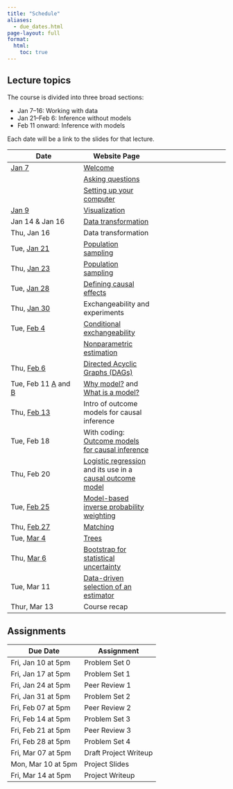 ```yaml
---
title: "Schedule"
aliases:
  - due_dates.html
page-layout: full
format:
  html:
    toc: true
---
```


## Lecture topics

The course is divided into three broad sections:

* Jan 7--16: Working with data
* Jan 21--Feb 6: Inference without models
* Feb 11 onward: Inference with models

Each date will be a link to the slides for that lecture.

| Date | Website Page |
|---|---|---|
| [Jan 7](slides/lec01_asking_questions/lec01_asking_questions.pdf)	| [Welcome](index.qmd) |
| | [Asking questions](topics/asking_questions.qmd) |
| | [Setting up your computer](topics/r_basics.qmd) |
| [Jan 9](slides/lec02_visualization/lec02_visualization.pdf)	| [Visualization](topics/visualization.qmd) |
| Jan 14 & Jan 16	| [Data transformation](topics/data_transformation.qmd) |
| Thu, Jan 16	| Data transformation |
| Tue, [Jan 21](slides/lec05_sampling/lec05_sampling.pdf)	| [Population sampling](topics/sampling.qmd) |
| Thu, [Jan 23](slides/lec06_sampling/lec06_sampling.pdf)	| [Population sampling](topics/sampling.qmd) |
| Tue, [Jan 28](slides/lec07_define_causal/lec07.pdf)	| [Defining causal effects](topics/define_causal.qmd) |
| Thu, [Jan 30](slides/lec08_experiments/lec08_experiments.pdf)	| Exchangeability and experiments |
| Tue, [Feb 4](slides/lec09_conditional_exchangeability/lec09_conditional_exchangeability.pdf)	| [Conditional exchangeability](topics/conditional_exchangeability.qmd) |
| 	| [Nonparametric estimation](topics/nonparametric_estimation.qmd) |
| Thu, [Feb 6](slides/lec10_dags/lec10_dags.pdf)	| [Directed Acyclic Graphs (DAGs)](topics/DAGs.qmd) |
| Tue, Feb 11 [A](slides/lec11a_whymodel/lec11a_whymodel.pdf) and [B](slides/lec11b_what_is_a_model/lec11b_what_is_a_model.pdf)	| [Why model?](topics/why_model.qmd) and [What is a model?](topics/what_is_a_model.qmd) |
| Thu, [Feb 13](slides/lec12_causal_outcome_model/lec12_causal_outcome_model.pdf) | Intro of outcome models for causal inference
| Tue, Feb 18	| With coding: [Outcome models for causal inference](topics/models_for_causal.qmd#outcome-modeling)
| Thu, Feb 20	| [Logistic regression](topics/what_is_a_model.qmd#logistic-regression) and its use in a [causal outcome model](topics/models_for_causal.qmd#generalizing-to-logistic-regression)
| Tue, [Feb 25](slides/ipw/ipw.pdf) | [Model-based inverse probability weighting](topics/models_for_causal.qmd#doubly-robust-estimation#treatment-modeling) |
| Thu, [Feb 27](slides/matching/matching.pdf)	| [Matching](topics/matching.qmd) |
| Tue, [Mar 4](slides/trees/trees.pdf)	| [Trees](topics/trees.qmd) |
| Thu, [Mar 6](slides/bootstrap/bootstrap.pdf)	| [Bootstrap for statistical uncertainty](topics/bootstrap.qmd) |
| Tue, Mar 11	| [Data-driven selection of an estimator](topics/data_driven_selection.qmd) |
| Thur, Mar 13	| Course recap |

<!-- continuous treatments? mediation? -->


<!-- | Tue, Mar 11	| Machine learning vs regression: A case study (FF Challenge) | -->

<!-- | Thu, Feb 20	| [Doubly-robust estimation](topics/models_for_causal.qmd#doubly-robust-estimation) | -->
<!-- | Tue, Feb 18	| Properties of estimators | -->
<!-- | Thu, Feb 20	| Estimating the properties of estimators | -->
<!-- | Tue, Feb 25	| Machine learning as a plug-in: Descriptive and causal | -->
<!-- | Tue, Feb 27	| Machine learning as a plug-in: Descriptive and causal | -->
<!-- | Thu, Mar 4	| Machine learning: Penalized regression | -->
<!-- | Tue, Mar 6	| Machine learning: Trees and forests | -->
<!-- | Thu, Mar 11	| Machine learning vs regression: A case study (FF Challenge) | -->

## Assignments

| Due Date | Assignment |
|---|---|
| Fri, Jan 10	at 5pm | Problem Set 0 |
| Fri, Jan 17	at 5pm | Problem Set 1 |
| Fri, Jan 24	at 5pm | Peer Review 1 |
| Fri, Jan 31	at 5pm | Problem Set 2 |
| Fri, Feb 07	at 5pm | Peer Review 2 |
| Fri, Feb 14	at 5pm | Problem Set 3 |
| Fri, Feb 21	at 5pm | Peer Review 3 |
| Fri, Feb 28	at 5pm | Problem Set 4 |
| Fri, Mar 07	at 5pm | Draft Project Writeup |
| Mon, Mar 10	at 5pm | Project Slides |
| Fri, Mar 14	at 5pm | Project Writeup |

